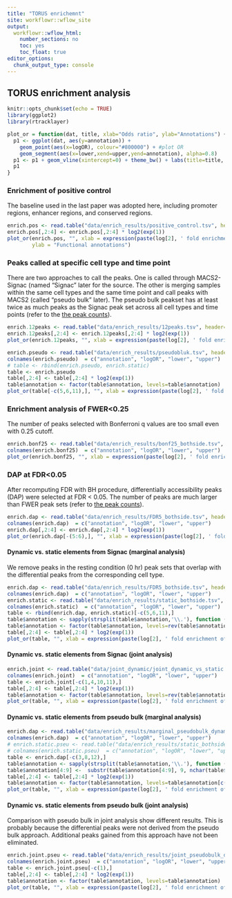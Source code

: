 ```yaml
---
title: "TORUS enrichemnt"
site: workflowr::wflow_site
output:
  workflowr::wflow_html:
    number_sections: no
    toc: yes
    toc_float: true
editor_options:
  chunk_output_type: console
---
```


## TORUS enrichment analysis
```r
knitr::opts_chunk$set(echo = TRUE)
library(ggplot2)
library(rtracklayer)

plot_or = function(dat, title, xlab="Odds ratio", ylab="Annotations") {
  p1 <- ggplot(dat, aes(y=annotation)) + 
    geom_point(aes(x=logOR), colour="#800000") + #plot OR
    geom_segment(aes(x=lower,xend=upper,yend=annotation), alpha=0.8)
  p1 <- p1 + geom_vline(xintercept=0) + theme_bw() + labs(title=title, x=xlab, y=ylab)
  p1
}
```

### Enrichment of positive control

The baseline used in the last paper was adopted here, including promoter regions, enhancer regions, and conserved regions.

```r
enrich.pos <- read.table("data/enrich_results/positive_control.tsv", header=T)
enrich.pos[,2:4] <- enrich.pos[,2:4] * log2(exp(1))
plot_or(enrich.pos, "", xlab = expression(paste(log[2], ' fold enrichment of SZ variants')),
        ylab = "Functional annotations")
```

### Peaks called at specific cell type and time point
There are two approaches to call the peaks. One is called through MACS2-Signac (named "Signac" later for the source. The other is merging samples within the same cell types and the same time point and call peaks with MACS2 (called "pseudo bulk" later). The pseudo bulk peakset has at least twice as much peaks as the Signac peak set across all cell types and time points (refer to the [the peak counts](index.html#summary-for-different-peak-sets)).
```r
enrich.12peaks <- read.table("data/enrich_results/12peaks.tsv", header=T)
enrich.12peaks[,2:4] <- enrich.12peaks[,2:4] * log2(exp(1))
plot_or(enrich.12peaks, "", xlab = expression(paste(log[2], ' fold enrichment of SZ variants')), ylab = "Functional annotations")
```

```r
enrich.pseudo <- read.table("data/enrich_results/pseudobluk.tsv", header=T)
colnames(enrich.pseudo)  = c("annotation", "logOR", "lower", "upper")
# table <- rbind(enrich.pseudo, enrich.static)
table <- enrich.pseudo
table[,2:4] <- table[,2:4] * log2(exp(1))
table$annotation <- factor(table$annotation, levels=table$annotation)
plot_or(table[-c(5,6,11),], "", xlab = expression(paste(log[2], ' fold enrichment of SZ variants')), ylab = "Functional annotations")
```

### Enrichment analysis of FWER<0.25
The number of peaks selected with Bonferroni q values are too small even with 0.25 cutoff.
```r
enrich.bonf25 <- read.table("data/enrich_results/bonf25_bothside.tsv", header=T)
colnames(enrich.bonf25)  = c("annotation", "logOR", "lower", "upper")
plot_or(enrich.bonf25, "", xlab = expression(paste(log[2], ' fold enrichment of SZ variants')), ylab = "Functional annotations")
```

### DAP at FDR<0.05
After recomputing FDR with BH procedure, differentially accessibility peaks (DAP) were selected at FDR < 0.05. The number of peaks are much larger than FWER peak sets (refer to [the peak counts](index.html#summary-for-different-peak-sets)).

```r
enrich.dap <- read.table("data/enrich_results/FDR5_bothside.tsv", header=T)
colnames(enrich.dap)  = c("annotation", "logOR", "lower", "upper")
enrich.dap[,2:4] <- enrich.dap[,2:4] * log2(exp(1))
plot_or(enrich.dap[-(5:6),], "", xlab = expression(paste(log[2], ' fold enrichment of SZ variants')), ylab = "Functional annotations")
```

<!-- ### Inducible elements -->
<!-- ```{r enrichment_DAP_positive, echo=FALSE} -->
<!-- enrich.dap.pos <- read.table("data/enrich_results/FDR5_positive.tsv", header=T) -->
<!-- colnames(enrich.dap.pos)  = c("annotation", "logOR", "lower", "upper") -->
<!-- plot_or(enrich.dap.pos[-(5:6),], "", xlab = expression(paste(log[2], ' fold enrichment of SZ variants')), ylab = "Functional annotations") -->
<!-- ``` -->

#### Dynamic vs. static elements from Signac (marginal analysis)
We remove peaks in the resting condition (0 hr) peak sets that overlap with the differential peaks from the corresponding cell type.

```r
enrich.dap <- read.table("data/enrich_results/FDR5_bothside.tsv", header=T)
colnames(enrich.dap)  = c("annotation", "logOR", "lower", "upper")
enrich.static <- read.table("data/enrich_results/static_bothside.tsv", header=T)
colnames(enrich.static)  = c("annotation", "logOR", "lower", "upper")
table <- rbind(enrich.dap, enrich.static)[-c(5,6,11),]
table$annotation <- sapply(strsplit(table$annotation,'\\.'), function (x) {x[1]})
table$annotation <- factor(table$annotation, levels=rev(table$annotation[c(7:9,1:6)]))
table[,2:4] <- table[,2:4] * log2(exp(1))
plot_or(table, "", xlab = expression(paste(log[2], ' fold enrichment of SZ variants')), ylab = "Functional annotations")
```

#### Dynamic vs. static elements from Signac (joint analysis)
```r
enrich.joint <- read.table("data/joint_dynamic/joint_dynamic_vs_static.tsv", header=T)
colnames(enrich.joint)  = c("annotation", "logOR", "lower", "upper")
table <- enrich.joint[-c(1,4,10,11),]
table[,2:4] <- table[,2:4] * log2(exp(1))
table$annotation <- factor(table$annotation, levels=rev(table$annotation))
plot_or(table, "", xlab = expression(paste(log[2], ' fold enrichment of SZ variants')), ylab = "Functional annotations")
```


#### Dynamic vs. static elements from pseudo bulk (marginal analysis)
```r
enrich.dap <- read.table("data/enrich_results/marginal_pseudobulk_dynamic_vs_static.tsv", header=T)
colnames(enrich.dap)  = c("annotation", "logOR", "lower", "upper")
# enrich.static.pseu <- read.table("data/enrich_results/static_bothside.tsv", header=T)
# colnames(enrich.static.pseu)  = c("annotation", "logOR", "lower", "upper")
table <- enrich.dap[-c(3,8,12),]
table$annotation <- sapply(strsplit(table$annotation,'\\.'), function (x) {x[1]})
table$annotation[4:9] <-  substr(table$annotation[4:9], 9, nchar(table$annotation[4:9])-10)
table[,2:4] <- table[,2:4] * log2(exp(1))
table$annotation <- factor(table$annotation, levels=table$annotation[c(1:4,7,5,8,6,9)])
plot_or(table, "", xlab = expression(paste(log[2], ' fold enrichment of SZ variants')), ylab = "Functional annotations")
```

#### Dynamic vs. static elements from pseudo bulk (joint analysis)
Comparison with pseudo bulk in joint analysis show different results. This is probably because the differential peaks were not derived from the pseudo bulk approach. Additional peaks gained from this approach have not been eliminated.

```r
enrich.joint.pseu <- read.table("data/enrich_results/joint_pseudobulk_dynvs_stat.tsv", header=T)
colnames(enrich.joint.pseu)  = c("annotation", "logOR", "lower", "upper")
table <- enrich.joint.pseu[-c(1),]
table[,2:4] <- table[,2:4] * log2(exp(1))
table$annotation <- factor(table$annotation, levels=table$annotation)
plot_or(table, "", xlab = expression(paste(log[2], ' fold enrichment of SZ variants')), ylab = "Functional annotations")
```